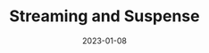 ---
title: Streaming and Suspense
description: How React Suspense enabled UI streaming
weight: 7
vimeo: 902736844
free: false
date: "2023-01-08"
---